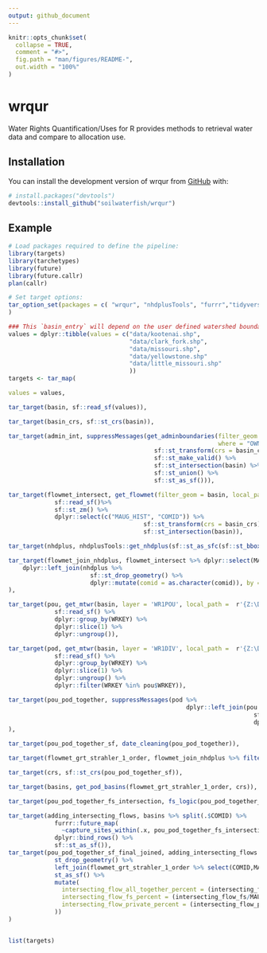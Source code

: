```yaml
---
output: github_document
---
```


<!-- README.md is generated from README.Rmd. Please edit that file -->

```r
knitr::opts_chunk$set(
  collapse = TRUE,
  comment = "#>",
  fig.path = "man/figures/README-",
  out.width = "100%"
)
```

# wrqur
Water Rights Quantification/Uses for R provides methods to retrieval water data and compare to allocation use.

## Installation

You can install the development version of wrqur from [GitHub](https://github.com/) with:

``` r
# install.packages("devtools")
devtools::install_github("soilwaterfish/wrqur")
```

## Example

```r

# Load packages required to define the pipeline:
library(targets)
library(tarchetypes)
library(future)
library(future.callr)
plan(callr)

# Set target options:
tar_option_set(packages = c( "wrqur", "nhdplusTools", "furrr","tidyverse",  "sf")
)

### This `basin_entry` will depend on the user defined watershed boundary.
values = dplyr::tibble(values = c("data/kootenai.shp",
                                  "data/clark_fork.shp",
                                  "data/missouri.shp",
                                  "data/yellowstone.shp"
                                  "data/little_missouri.shp"
                                  ))
targets <- tar_map(

values = values,

tar_target(basin, sf::read_sf(values)),

tar_target(basin_crs, sf::st_crs(basin)),

tar_target(admin_int, suppressMessages(get_adminboundaries(filter_geom = sf::st_bbox(sf::st_transform(basin, 4269)),
                                                           where = "OWNERCLASSIFICATION='USDA FOREST SERVICE' OR OWNERCLASSIFICATION='UNPARTITIONED RIPARIAN INTEREST'")%>%
                                         sf::st_transform(crs = basin_crs) %>%
                                         sf::st_make_valid() %>%
                                         sf::st_intersection(basin) %>%
                                         sf::st_union() %>%
                                         sf::st_as_sf())),

tar_target(flowmet_intersect, get_flowmet(filter_geom = basin, local_path = r"{Z:\Downloads\S_USA.Hydro_FlowMet_1990s.gdb\S_USA.Hydro_FlowMet_1990s.gdb}")  %>%
             sf::read_sf()%>%
             sf::st_zm() %>%
             dplyr::select(c("MAUG_HIST", "COMID")) %>%
                                      sf::st_transform(crs = basin_crs) %>%
                                      sf::st_intersection(basin)),

tar_target(nhdplus, nhdplusTools::get_nhdplus(sf::st_as_sfc(sf::st_bbox(flowmet_intersect)))),

tar_target(flowmet_join_nhdplus, flowmet_intersect %>% dplyr::select(MAUG_HIST, COMID) %>%
    dplyr::left_join(nhdplus %>%
                       sf::st_drop_geometry() %>%
                       dplyr::mutate(comid = as.character(comid)), by = c('COMID' = 'comid'))
),

tar_target(pou, get_mtwr(basin, layer = 'WR1POU', local_path =  r'{Z:\Downloads\MTWaterRights.gdb\MTWaterRights.gdb}') %>%
             sf::read_sf() %>%
             dplyr::group_by(WRKEY) %>%
             dplyr::slice(1) %>%
             dplyr::ungroup()),

tar_target(pod, get_mtwr(basin, layer = 'WR1DIV', local_path =  r'{Z:\Downloads\MTWaterRights.gdb\MTWaterRights.gdb}') %>%
             sf::read_sf() %>%
             dplyr::group_by(WRKEY) %>%
             dplyr::slice(1) %>%
             dplyr::ungroup() %>%
             dplyr::filter(WRKEY %in% pou$WRKEY)),

tar_target(pou_pod_together, suppressMessages(pod %>%
                                                  dplyr::left_join(pou %>%
                                                                     sf::st_drop_geometry() %>%
                                                                     dplyr::select(c("WRKEY", "PURPOSE", "IRRTYPE", "MAXACRES", "FLWRTGPM", "FLWRTCFS", "VOL", "ACREAGE"))))
),

tar_target(pou_pod_together_sf, date_cleaning(pou_pod_together)),

tar_target(flowmet_grt_strahler_1_order, flowmet_join_nhdplus %>% filter(streamorde > 1)),

tar_target(crs, sf::st_crs(pou_pod_together_sf)),

tar_target(basins, get_pod_basins(flowmet_grt_strahler_1_order, crs)),

tar_target(pou_pod_together_fs_intersection, fs_logic(pou_pod_together_sf, admin_int)),

tar_target(adding_intersecting_flows, basins %>% split(.$COMID) %>%
             furrr::future_map(
               ~capture_sites_within(.x, pou_pod_together_fs_intersection)) %>%
             dplyr::bind_rows() %>%
             sf::st_as_sf()),
tar_target(pou_pod_together_sf_final_joined, adding_intersecting_flows %>%
             st_drop_geometry() %>%
             left_join(flowmet_grt_strahler_1_order %>% select(COMID,MAUG_HIST, gnis_name, qe_08)) %>%
             st_as_sf() %>%
             mutate(
               intersecting_flow_all_together_percent = (intersecting_flow_all_together/MAUG_HIST)*100,
               intersecting_flow_fs_percent = (intersecting_flow_fs/MAUG_HIST)*100,
               intersecting_flow_private_percent = (intersecting_flow_private/MAUG_HIST)*100
             ))
)


list(targets)



```


